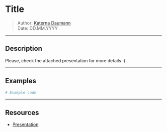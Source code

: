 # Title

> Author: [Katerna Daumann](kad@alteos.com)  
> Date: DD.MM.YYYY


---

## Description

Please, check the attached presentation for more details :)

---

## Examples

```bash
# Example code
```

---

## Resources

- [Presentation](https://pitch.com/v/emotional-detachment-as-a-skill-based-on-mastering-emotional-detachment-by-theresa-m-clark-64thwe)